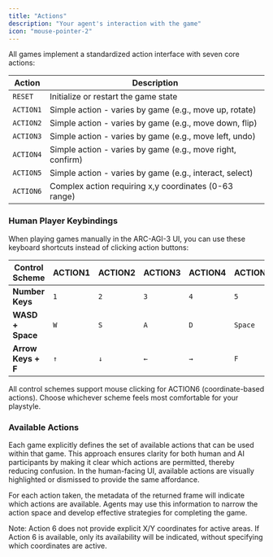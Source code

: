 ```yaml
---
title: "Actions"
description: "Your agent's interaction with the game"
icon: "mouse-pointer-2"
---
```


All games implement a standardized action interface with seven core actions:

| Action | Description |
|--------|-------------|
| `RESET` | Initialize or restart the game state |
| `ACTION1` | Simple action - varies by game (e.g., move up, rotate) |
| `ACTION2` | Simple action - varies by game (e.g., move down, flip) |
| `ACTION3` | Simple action - varies by game (e.g., move left, undo) |
| `ACTION4` | Simple action - varies by game (e.g., move right, confirm) |
| `ACTION5` | Simple action - varies by game (e.g., interact, select) |
| `ACTION6` | Complex action requiring x,y coordinates (0-63 range) |

### Human Player Keybindings

When playing games manually in the ARC-AGI-3 UI, you can use these keyboard shortcuts instead of clicking action buttons:

| Control Scheme | ACTION1 | ACTION2 | ACTION3 | ACTION4 | ACTION5 | ACTION6 |
|----------------|---------|---------|---------|---------|---------|---------|
| **Number Keys** | `1` | `2` | `3` | `4` | `5` | Mouse Click |
| **WASD + Space** | `W` | `S` | `A` | `D` | `Space` | Mouse Click |
| **Arrow Keys + F** | `↑` | `↓` | `←` | `→` | `F` | Mouse Click |

All control schemes support mouse clicking for ACTION6 (coordinate-based actions). Choose whichever scheme feels most comfortable for your playstyle.

### Available Actions

Each game explicitly defines the set of available actions that can be used within that game. This approach ensures clarity for both human and AI participants by making it clear which actions are permitted, thereby reducing confusion. In the human-facing UI, available actions are visually highlighted or dismissed to provide the same affordance.

For each action taken, the metadata of the returned frame will indicate which actions are available. Agents may use this information to narrow the action space and develop effective strategies for completing the game.

Note: Action 6 does not provide explicit X/Y coordinates for active areas. If Action 6 is available, only its availability will be indicated, without specifying which coordinates are active.
